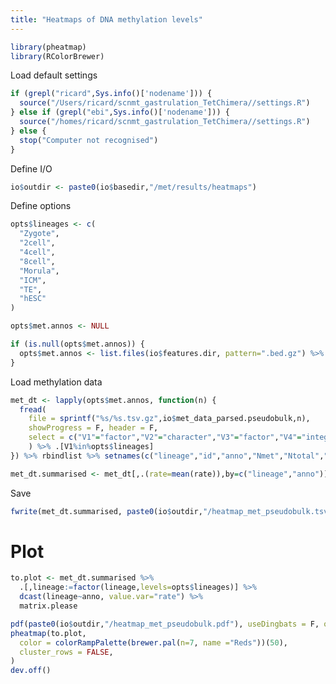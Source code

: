 ```yaml
---
title: "Heatmaps of DNA methylation levels"
---
```


```r
library(pheatmap)
library(RColorBrewer)
```

Load default settings
```r
if (grepl("ricard",Sys.info()['nodename'])) {
  source("/Users/ricard/scnmt_gastrulation_TetChimera//settings.R")
} else if (grepl("ebi",Sys.info()['nodename'])) {
  source("/homes/ricard/scnmt_gastrulation_TetChimera//settings.R")
} else {
  stop("Computer not recognised")
}
```

Define I/O
```r
io$outdir <- paste0(io$basedir,"/met/results/heatmaps")
```

Define options
```r
opts$lineages <- c(
  "Zygote", 
  "2cell", 
  "4cell", 
  "8cell", 
  "Morula", 
  "ICM", 
  "TE",
  "hESC"
)

opts$met.annos <- NULL
```

```r
if (is.null(opts$met.annos)) {
  opts$met.annos <- list.files(io$features.dir, pattern=".bed.gz") %>% gsub(".bed.gz","",.)
}
```


Load methylation data
```r
met_dt <- lapply(opts$met.annos, function(n) {
  fread(
    file = sprintf("%s/%s.tsv.gz",io$met_data_parsed.pseudobulk,n),
    showProgress = F, header = F,
    select = c("V1"="factor","V2"="character","V3"="factor","V4"="integer","V5"="integer","V6"="integer")
    ) %>% .[V1%in%opts$lineages]
}) %>% rbindlist %>% setnames(c("lineage","id","anno","Nmet","Ntotal","rate"))
```

```r
met_dt.summarised <- met_dt[,.(rate=mean(rate)),by=c("lineage","anno")]
```

Save
```r
fwrite(met_dt.summarised, paste0(io$outdir,"/heatmap_met_pseudobulk.tsv.gz"), sep="\t")
```

# Plot

```r
to.plot <- met_dt.summarised %>%
  .[,lineage:=factor(lineage,levels=opts$lineages)] %>%
  dcast(lineage~anno, value.var="rate") %>%
  matrix.please
```

```r
pdf(paste0(io$outdir,"/heatmap_met_pseudobulk.pdf"), useDingbats = F, onefile = F, width=16, height=7)
pheatmap(to.plot, 
  color = colorRampPalette(brewer.pal(n=7, name ="Reds"))(50),
  cluster_rows = FALSE,
)
dev.off()
```

